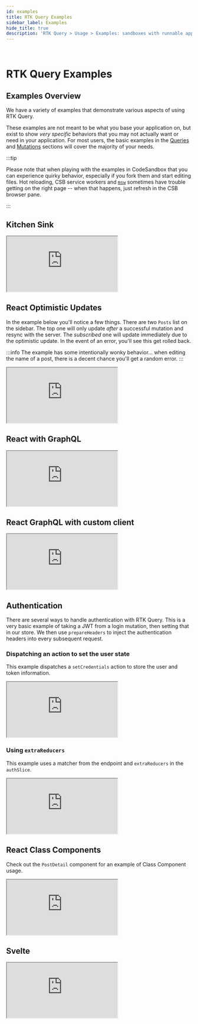 ```yaml
---
id: examples
title: RTK Query Examples
sidebar_label: Examples
hide_title: true
description: 'RTK Query > Usage > Examples: sandboxes with runnable apps'
---
```


&nbsp;

# RTK Query Examples

## Examples Overview

We have a variety of examples that demonstrate various aspects of using RTK Query.

These examples are not meant to be what you base your application on, but exist to show _very specific_ behaviors that you may not actually want or need in your application. For most users, the basic examples in the [Queries](./queries) and [Mutations](./mutations) sections will cover the majority of your needs.

:::tip

Please note that when playing with the examples in CodeSandbox that you can experience quirky behavior, especially if you fork them and start editing files. Hot reloading, CSB service workers and [`msw`](https://mswjs.io/) sometimes have trouble getting on the right page -- when that happens, just refresh in the CSB browser pane.

:::

## Kitchen Sink

<iframe
  src="https://codesandbox.io/embed/github/reduxjs/redux-toolkit/tree/master/examples/query/react/kitchen-sink?fontsize=12&hidenavigation=1&theme=dark&runonclick=1"
  style={{
    width: '100%',
    height: '800px',
    border: 0,
    borderRadius: '4px',
    overflow: 'hidden',
  }}
  title="RTK Query Kitchen Sink Example"
  allow="geolocation; microphone; camera; midi; vr; accelerometer; gyroscope; payment; ambient-light-sensor; encrypted-media; usb"
  sandbox="allow-modals allow-forms allow-popups allow-scripts allow-same-origin"
></iframe>

## React Optimistic Updates

In the example below you'll notice a few things. There are two `Posts` list on the sidebar. The top one will only update _after_ a successful mutation and resync with the server. The _subscribed_ one will update immediately due to the optimistic update. In the event of an error, you'll see this get rolled back.

:::info
The example has some intentionally wonky behavior... when editing the name of a post, there is a decent chance you'll get a random error.
:::

<iframe
  src="https://codesandbox.io/embed/github/reduxjs/redux-toolkit/tree/master/examples/query/react/optimistic-update?fontsize=12&hidenavigation=1&module=%2Fsrc%2Fapp%2Fservices%2Fposts.ts&theme=dark&runonclick=1"
  style={{
    width: '100%',
    height: '800px',
    border: 0,
    borderRadius: '4px',
    overflow: 'hidden',
  }}
  title="RTK Query Optimistic Update Example"
  allow="geolocation; microphone; camera; midi; vr; accelerometer; gyroscope; payment; ambient-light-sensor; encrypted-media; usb"
  sandbox="allow-modals allow-forms allow-popups allow-scripts allow-same-origin"
></iframe>

## React with GraphQL

<iframe
  src="https://codesandbox.io/embed/github/reduxjs/redux-toolkit/tree/master/examples/query/react/graphql?fontsize=12&hidenavigation=1&theme=dark&module=%2Fsrc%2Fapi.js&runonclick=1"
  style={{
    width: '100%',
    height: '800px',
    border: 0,
    borderRadius: '4px',
    overflow: 'hidden',
  }}
  title="RTK Query GraphQL Example"
  allow="geolocation; microphone; camera; midi; vr; accelerometer; gyroscope; payment; ambient-light-sensor; encrypted-media; usb"
  sandbox="allow-modals allow-forms allow-popups allow-scripts allow-same-origin"
></iframe>

## React GraphQL with custom client

<iframe
  src="https://codesandbox.io/embed/github/reduxjs/redux-toolkit/tree/master/examples/query/reactgraphql-custom-client?fontsize=12&hidenavigation=1&theme=dark&module=%2Fsrc%2Fapi.js&runonclick="
  style={{
    width: '100%',
    height: '800px',
    border: 0,
    borderRadius: '4px',
    overflow: 'hidden',
  }}
  title="RTK Query GraphQL Example with custom client"
  allow="geolocation; microphone; camera; midi; vr; accelerometer; gyroscope; payment; ambient-light-sensor; encrypted-media; usb"
  sandbox="allow-modals allow-forms allow-popups allow-scripts allow-same-origin"
></iframe>

## Authentication

There are several ways to handle authentication with RTK Query. This is a very basic example of taking a JWT from a login mutation, then setting that in our store. We then use `prepareHeaders` to inject the authentication headers into every subsequent request.

### Dispatching an action to set the user state

This example dispatches a `setCredentials` action to store the user and token information.

<iframe
  src="https://codesandbox.io/embed/github/reduxjs/redux-toolkit/tree/master/examples/query/react/authentication?fontsize=12&hidenavigation=1&module=%2Fsrc%2Ffeatures%2Fauth%2FauthSlice.tsx&theme=dark&runonclick=1"
  style={{
    width: '100%',
    height: '800px',
    border: 0,
    borderRadius: '4px',
    overflow: 'hidden',
  }}
  title="RTK Query Authentication Example"
  allow="geolocation; microphone; camera; midi; vr; accelerometer; gyroscope; payment; ambient-light-sensor; encrypted-media; usb"
  sandbox="allow-modals allow-forms allow-popups allow-scripts allow-same-origin"
></iframe>

### Using `extraReducers`

This example uses a matcher from the endpoint and `extraReducers` in the `authSlice`.

<iframe
  src="https://codesandbox.io/embed/github/reduxjs/redux-toolkit/tree/master/examples/query/react/authentication-with-extrareducers?fontsize=12&hidenavigation=1&module=%2Fsrc%2Ffeatures%2Fauth%2FauthSlice.tsx&theme=dark&runonclick=1"
  style={{
    width: '100%',
    height: '800px',
    border: 0,
    borderRadius: '4px',
    overflow: 'hidden',
  }}
  title="RTK Query Authentication Example - extraReducers"
  allow="accelerometer; ambient-light-sensor; camera; encrypted-media; geolocation; gyroscope; hid; microphone; midi; payment; usb; vr; xr-spatial-tracking"
  sandbox="allow-forms allow-modals allow-popups allow-presentation allow-same-origin allow-scripts"
></iframe>

## React Class Components

Check out the `PostDetail` component for an example of Class Component usage.

<iframe
  src="https://codesandbox.io/embed/react-class-component-example-48hyq?fontsize=12&hidenavigation=1&theme=dark&runonclick=1"
  style={{
    width: '100%',
    height: '800px',
    border: 0,
    borderRadius: '4px',
    overflow: 'hidden',
  }}
  title="RTK Query React Class Components Example"
  allow="geolocation; microphone; camera; midi; vr; accelerometer; gyroscope; payment; ambient-light-sensor; encrypted-media; usb"
  sandbox="allow-modals allow-forms allow-popups allow-scripts allow-same-origin"
></iframe>

## Svelte

<iframe
  src="https://codesandbox.io/embed/svelte-app-rtk-simplequery-demo-f1ueb?fontsize=12&hidenavigation=1&theme=dark&runonclick=1"
  style={{
    width: '100%',
    height: '800px',
    border: 0,
    borderRadius: '4px',
    overflow: 'hidden',
  }}
  title="RTK Query Svelte Example"
  allow="geolocation; microphone; camera; midi; vr; accelerometer; gyroscope; payment; ambient-light-sensor; encrypted-media; usb"
  sandbox="allow-modals allow-forms allow-popups allow-scripts allow-same-origin"
></iframe>

